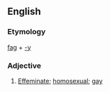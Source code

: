
== English ==
=== Etymology ===
[[fag]] + [[-y]]
=== Adjective ===
{{en-adj|faggier|faggiest}}
# {{pejorative}} [[effeminate|Effeminate]]; [[homosexual]]; [[gay]]